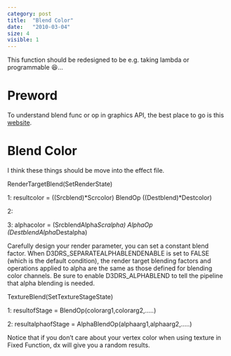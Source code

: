 ```yaml
---
category: post
title:  "Blend Color"
date:   "2010-03-04"
size: 4
visible: 1
---
```


This function should be redesigned to be e.g. taking lambda or programmable 😆...

# Preword
To understand blend func or op in graphics API, the best place to go is this [website](https://www.andersriggelsen.dk/glblendfunc.php).

# Blend Color

I think these things should be move into the effect file.

RenderTargetBlend(SetRenderState)

1: resultcolor = ((Srcblend)*Scrcolor) BlendOp ((Destblend)*Destcolor)

2:

3: alphacolor = (SrcblendAlpha*Scralpha) AlphaOp (DestblendAlpha*Destalpha)

Carefully design your render parameter, you can set a constant blend factor. When D3DRS_SEPARATEALPHABLENDENABLE is set to FALSE (which is the default condition), the render target blending factors and operations applied to alpha are the same as those defined for blending color channels. Be sure to enable D3DRS_ALPHABLEND to tell the pipeline that alpha blending is needed.


TextureBlend(SetTextureStageState)

1: resultofStage = BlendOp(colorarg1,colorarg2,…..)

2: resultalphaofStage = AlphaBlendOp(alphaarg1,alphaarg2,…..)

Notice that if you don’t care about your vertex color when using texture in Fixed Function, dx will give you a random results.


